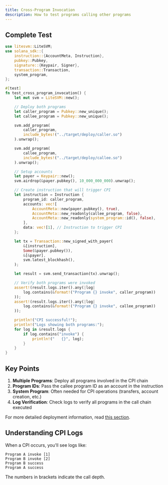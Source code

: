 ```yaml
---
title: Cross-Program Invocation
description: How to test programs calling other programs
---
```



## Complete Test

```rust title="tests/cpi_test.rs"
use litesvm::LiteSVM;
use solana_sdk::{
    instruction::{AccountMeta, Instruction},
    pubkey::Pubkey,
    signature::{Keypair, Signer},
    transaction::Transaction,
    system_program,
};

#[test]
fn test_cross_program_invocation() {
    let mut svm = LiteSVM::new();

    // Deploy both programs
    let caller_program = Pubkey::new_unique();
    let callee_program = Pubkey::new_unique();

    svm.add_program(
        caller_program,
        include_bytes!("../target/deploy/caller.so")
    ).unwrap();

    svm.add_program(
        callee_program,
        include_bytes!("../target/deploy/callee.so")
    ).unwrap();

    // Setup accounts
    let payer = Keypair::new();
    svm.airdrop(&payer.pubkey(), 10_000_000_000).unwrap();

    // Create instruction that will trigger CPI
    let instruction = Instruction {
        program_id: caller_program,
        accounts: vec![
            AccountMeta::new(payer.pubkey(), true),
            AccountMeta::new_readonly(callee_program, false),
            AccountMeta::new_readonly(system_program::id(), false),
        ],
        data: vec![1], // Instruction to trigger CPI
    };

    let tx = Transaction::new_signed_with_payer(
        &[instruction],
        Some(&payer.pubkey()),
        &[&payer],
        svm.latest_blockhash(),
    );

    let result = svm.send_transaction(tx).unwrap();

    // Verify both programs were invoked
    assert!(result.logs.iter().any(|log|
        log.contains(&format!("Program {} invoke", caller_program))
    ));
    assert!(result.logs.iter().any(|log|
        log.contains(&format!("Program {} invoke", callee_program))
    ));

    println!("CPI successful!");
    println!("Logs showing both programs:");
    for log in &result.logs {
        if log.contains("invoke") {
            println!("   {}", log);
        }
    }
}
```

## Key Points

1. **Multiple Programs**: Deploy all programs involved in the CPI chain
2. **Program IDs**: Pass the callee program ID as an account in the instruction
3. **System Program**: Often needed for CPI operations (transfers, account creation, etc.)
4. **Log Verification**: Check logs to verify all programs in the call chain executed

For more detailed deployment information, read [this section](/docs/testing-your-program/deploy).

## Understanding CPI Logs

When a CPI occurs, you'll see logs like:

```
Program A invoke [1]
Program B invoke [2]
Program B success
Program A success
```

The numbers in brackets indicate the call depth.
